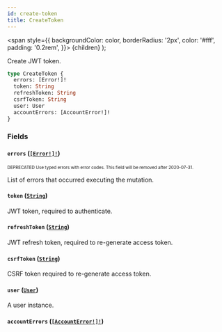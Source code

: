 ```yaml
---
id: create-token
title: CreateToken
---
```


<span
style={{
      backgroundColor: color,
      borderRadius: '2px',
      color: '#fff',
      padding: '0.2rem',
    }}>
{children}
</span>
);

Create JWT token.

```graphql
type CreateToken {
  errors: [Error!]!
  token: String
  refreshToken: String
  csrfToken: String
  user: User
  accountErrors: [AccountError!]!
}
```

### Fields

#### `errors` ([`[Error!]!`](/api-reference/objects/error.mdx))

<sub><sup><Tag color="#ffba00">DEPRECATED</Tag> Use typed errors with error codes. This field will be removed after 2020-07-31.</sup></sub>

List of errors that occurred executing the mutation.

#### `token` ([`String`](/api-reference/scalars/string.mdx))

JWT token, required to authenticate.

#### `refreshToken` ([`String`](/api-reference/scalars/string.mdx))

JWT refresh token, required to re-generate access token.

#### `csrfToken` ([`String`](/api-reference/scalars/string.mdx))

CSRF token required to re-generate access token.

#### `user` ([`User`](/api-reference/objects/user.mdx))

A user instance.

#### `accountErrors` ([`[AccountError!]!`](/api-reference/objects/account-error.mdx))
